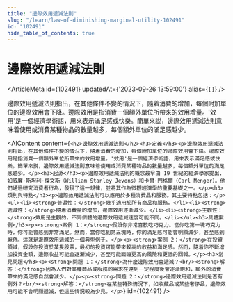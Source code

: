 ```yaml
---
title: "邊際效用遞減法則"
slug: "/learn/law-of-diminishing-marginal-utility-102491"
id: "102491"
hide_table_of_contents: true
---
```



# 邊際效用遞減法則

<ArticleMeta id={102491} updatedAt={'2023-09-26 13:59:00'} alias={`[]`} />
<div className='border-solid border-b border-t-0 my-4 border-[var(--ifm-color-gray-300)]' />

邊際效用遞減法則指出，在其他條件不變的情況下，隨着消費的增加，每個附加單位的邊際效用會下降。邊際效用是指消費一個額外單位所帶來的效用增量。'效用'是一個經濟學術語，用來表示滿足感或快樂。簡單來説，邊際效用遞減法則意味着使用或消費某種物品的數量越多，每個額外單位的滿足感越少。

<AIContent content={`<h2>邊際效用遞減法則</h2><h3>定義</h3><p>邊際效用遞減法則指出，在其他條件不變的情況下，隨着消費的增加，每個附加單位的邊際效用會下降。邊際效用是指消費一個額外單位所帶來的效用增量。'效用'是一個經濟學術語，用來表示滿足感或快樂。簡單來説，邊際效用遞減法則意味着使用或消費某種物品的數量越多，每個額外單位的滿足感越少。</p><h3>起源</h3><p>邊際效用遞減法則的概念最早由 19 世紀的經濟學家提出，如威廉·斯坦利·傑文斯（William Stanley Jevons）和卡爾·門格爾（Carl Menger）。他們通過研究消費者行為，發現了這一規律，並將其作為微觀經濟學的重要基礎之一。</p><h3>類別與特點</h3><p>邊際效用遞減法則可以應用於多種消費品和服務。其主要特點包括：</p><ul><li><strong>普遍性：</strong>幾乎適用於所有商品和服務。</li><li><strong>遞減性：</strong>隨着消費量的增加，邊際效用逐漸減少。</li><li><strong>主觀性：</strong>效用是主觀的，不同個體的邊際效用遞減速度可能不同。</li></ul><h3>具體案例</h3><p><strong>案例 1：</strong>假設你非常喜歡吃巧克力。當你吃第一塊巧克力時，你可能會感到非常滿足。然而，當你吃到第五塊時，你的滿足感可能會明顯減少，甚至感到厭倦。這就是邊際效用遞減的一個典型例子。</p><p><strong>案例 2：</strong>在投資領域，假設你投資於某隻股票，最初的投資可能帶來較高的收益和滿足感。然而，隨着你不斷增加投資金額，邊際收益可能會逐漸減少，甚至可能面臨更高的風險和更低的回報。</p><h3>常見問題</h3><p><strong>問題 1：</strong>為什麼邊際效用會遞減？<br/><strong>解答：</strong>因為人們對某種商品或服務的需求在達到一定程度後會逐漸飽和，額外的消費帶來的滿足感自然會減少。</p><p><strong>問題 2：</strong>邊際效用遞減法則是否有例外？<br/><strong>解答：</strong>在某些特殊情況下，如收藏品或某些奢侈品，邊際效用可能不會明顯遞減，但這些情況較為少見。</p>`} id={102491} />
